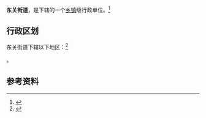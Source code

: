 {{中国乡级行政区|61/07/02/005/000}}

'''东关街道'''，是{{PRC admin/fullname|61/07/02/005/000|3}}下辖的一个[[乡镇|乡镇]]级行政单位。<ref>{{PRC admin/ref sgc|{{PRC admin/parent|61/07/02/005/000}}}}</ref>

== 行政区划 ==

东关街道下辖以下地区：<ref>{{PRC admin/ref sgc|61/07/02/005/000}}</ref>

{{PRC admin/children|61/07/02/005/000}}。

== 参考资料 ==

{{reflist}}

{{行政区划小作品}}
{{PRC admin/navcat|61/07/02/005/000}}